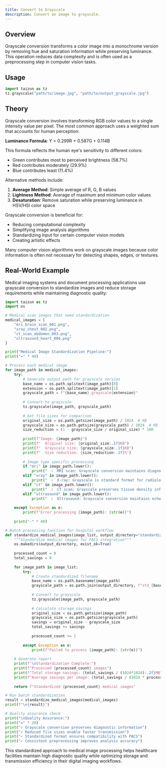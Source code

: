 ```yaml
---
title: Convert to Grayscale
description: Convert an image to grayscale.
---
```


## Overview

Grayscale conversion transforms a color image into a monochrome version by removing hue and saturation information while preserving luminance. This operation reduces data complexity and is often used as a preprocessing step in computer vision tasks.

## Usage

```python
import taizun as tz
tz.grayscale("path/to/image.jpg", "path/to/output_grayscale.jpg")
```

## Theory

Grayscale conversion involves transforming RGB color values to a single intensity value per pixel. The most common approach uses a weighted sum that accounts for human perception:

**Luminance Formula**: Y = 0.299R + 0.587G + 0.114B

This formula reflects the human eye's sensitivity to different colors:
- Green contributes most to perceived brightness (58.7%)
- Red contributes moderately (29.9%)
- Blue contributes least (11.4%)

Alternative methods include:
1. **Average Method**: Simple average of R, G, B values
2. **Lightness Method**: Average of maximum and minimum color values
3. **Desaturation**: Remove saturation while preserving luminance in HSV/HSI color space

Grayscale conversion is beneficial for:
- Reducing computational complexity
- Simplifying image analysis algorithms
- Standardizing input for certain computer vision models
- Creating artistic effects

Many computer vision algorithms work on grayscale images because color information is often not necessary for detecting shapes, edges, or textures.

## Real-World Example

Medical imaging systems and document processing applications use grayscale conversion to standardize images and reduce storage requirements while maintaining diagnostic quality:

```python
import taizun as tz
import os

# Medical scan images that need standardization
medical_images = [
    "mri_brain_scan_001.png",
    "xray_chest_002.png",
    "ct_scan_abdomen_003.png",
    "ultrasound_heart_004.png"
]

print("Medical Image Standardization Pipeline:")
print("=" * 40)

# Process each medical image
for image_path in medical_images:
    try:
        # Generate output path for grayscale version
        base_name = os.path.splitext(image_path)[0]
        extension = os.path.splitext(image_path)[1]
        grayscale_path = f"{base_name}_grayscale{extension}"
        
        # Convert to grayscale
        tz.grayscale(image_path, grayscale_path)
        
        # Get file sizes for comparison
        original_size = os.path.getsize(image_path) / 1024  # KB
        grayscale_size = os.path.getsize(grayscale_path) / 1024  # KB
        size_reduction = (1 - grayscale_size / original_size) * 100
        
        print(f"Image: {image_path}")
        print(f"  Original size: {original_size:.1f}KB")
        print(f"  Grayscale size: {grayscale_size:.1f}KB")
        print(f"  Size reduction: {size_reduction:.1f}%")
        
        # Image type specific processing
        if "mri" in image_path.lower():
            print("  ℹ️  MRI scan: Grayscale conversion maintains diagnostic quality")
        elif "xray" in image_path.lower():
            print("  ℹ️  X-ray: Grayscale is standard format for radiological interpretation")
        elif "ct" in image_path.lower():
            print("  ℹ️  CT scan: Grayscale preserves tissue density information")
        elif "ultrasound" in image_path.lower():
            print("  ℹ️  Ultrasound: Grayscale conversion maintains echogenicity patterns")
            
    except Exception as e:
        print(f"Error processing {image_path}: {str(e)}")
    
    print("-" * 40)

# Batch processing function for hospital workflow
def standardize_medical_images(image_list, output_directory="standardized_images"):
    """Standardize medical images for PACS integration"""
    os.makedirs(output_directory, exist_ok=True)
    
    processed_count = 0
    total_savings = 0
    
    for image_path in image_list:
        try:
            # Create standardized filename
            base_name = os.path.basename(image_path)
            grayscale_path = os.path.join(output_directory, f"std_{base_name}")
            
            # Convert to grayscale
            tz.grayscale(image_path, grayscale_path)
            
            # Calculate storage savings
            original_size = os.path.getsize(image_path)
            grayscale_size = os.path.getsize(grayscale_path)
            savings = original_size - grayscale_size
            total_savings += savings
            
            processed_count += 1
            
        except Exception as e:
            print(f"Failed to process {image_path}: {str(e)}")
    
    # Generate report
    print(f"\nStandardization Complete:")
    print(f"Processed {processed_count} images")
    print(f"Total storage savings: {total_savings / (1024*1024):.2f}MB")
    print(f"Average savings per image: {total_savings / (1024 * processed_count):.1f}KB")
    
    return f"Standardized {processed_count} medical images"

# Run batch standardization
result = standardize_medical_images(medical_images)
print(f"\n{result}")

# Quality assurance check
print("\nQuality Assurance:")
print("=" * 20)
print("✓ Grayscale conversion preserves diagnostic information")
print("✓ Reduced file sizes enable faster transmission")
print("✓ Standardized format ensures compatibility with PACS")
print("✓ Consistent preprocessing improves analysis accuracy")
```

This standardized approach to medical image processing helps healthcare facilities maintain high diagnostic quality while optimizing storage and transmission efficiency in their digital imaging workflows.